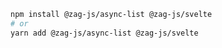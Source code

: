 ```bash
npm install @zag-js/async-list @zag-js/svelte
# or
yarn add @zag-js/async-list @zag-js/svelte
```
